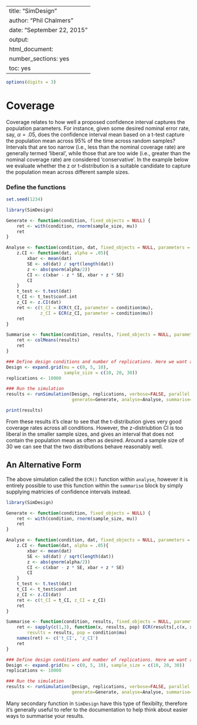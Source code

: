 %\VignetteIndexEntry{SimDesign}
%\VignetteEngine{knitr::knitr}
---
title: "SimDesign"
author: "Phil Chalmers"
date: "September 22, 2015"
output:
  html_document:
    number_sections: yes
    toc: yes
---

```r
options(digits = 3)
```

# Coverage

Coverage relates to how well a proposed confidence interval captures the population parameters. For instance, given some desired nominal error rate, say, $\alpha = .05$, does the confidence interval mean based on a t-test capture the population mean across 95% of the time across random samples? Intervals that are too narrow (i.e., less than the nominal coverage rate) are generally termed 'liberal', while those that are too wide (i.e., greater than the nominal coverage rate) are considered 'conservative'. In the example below we evaluate whether the z or t-distribution is a suitable candidate to capture the population mean across different sample sizes. 

### Define the functions

```r
set.seed(1234)
```

```r
library(SimDesign)

Generate <- function(condition, fixed_objects = NULL) {
    ret <- with(condition, rnorm(sample_size, mu))
    ret
}

Analyse <- function(condition, dat, fixed_objects = NULL, parameters = NULL) {
    z.CI <- function(dat, alpha = .05){
        xbar <- mean(dat)
        SE <- sd(dat) / sqrt(length(dat))
        z <- abs(qnorm(alpha/2))
        CI <- c(xbar - z * SE, xbar + z * SE)
        CI
    }                                    
    t_test <- t.test(dat)
    t_CI <- t_test$conf.int
    z_CI <- z.CI(dat)
    ret <- c(t_CI = ECR(t_CI, parameter = condition$mu), 
             z_CI = ECR(z_CI, parameter = condition$mu)) 
    ret
}

Summarise <- function(condition, results, fixed_objects = NULL, parameters_list = NULL) {
    ret <- colMeans(results)
    ret
}

### Define design conditions and number of replications. Here we want a finer range of values for plotting
Design <- expand.grid(mu = c(0, 5, 10), 
                      sample_size = c(10, 20, 30))
replications <- 10000

### Run the simulation
results <- runSimulation(Design, replications, verbose=FALSE, parallel = TRUE,
                         generate=Generate, analyse=Analyse, summarise=Summarise, edit='none')
```

```r
print(results)
```

From these results it's clear to see that the t-distribution gives very good coverage rates across all conditions. However, the z-distriubtion CI is too liberal in the smaller sample sizes, and gives an interval that does not contain the population mean as often as desired. Around a sample size of 30 we can see that the two distributions behave reasonably well.


## An Alternative Form

The above simulation called the `ECR()` function within `analyse`, however it is entirely possible to use this function within the `summarise` block by simply supplying matricies of confidence intervals instead.

```r
library(SimDesign)

Generate <- function(condition, fixed_objects = NULL) {
    ret <- with(condition, rnorm(sample_size, mu))
    ret
}

Analyse <- function(condition, dat, fixed_objects = NULL, parameters = NULL) {
    z.CI <- function(dat, alpha = .05){
        xbar <- mean(dat)
        SE <- sd(dat) / sqrt(length(dat))
        z <- abs(qnorm(alpha/2))
        CI <- c(xbar - z * SE, xbar + z * SE)
        CI
    }                                    
    t_test <- t.test(dat)
    t_CI <- t_test$conf.int
    z_CI <- z.CI(dat)
    ret <- c(t_CI = t_CI, z_CI = z_CI) 
    ret
}

Summarise <- function(condition, results, fixed_objects = NULL, parameters_list = NULL) {
    ret <- sapply(c(1,3), function(x, results, pop) ECR(results[,c(x, x+1L)], parameter = pop), 
        results = results, pop = condition$mu)
    names(ret) <- c('t_CI', 'z_CI')
    ret
}

### Define design conditions and number of replications. Here we want a finer range of values for plotting
Design <- expand.grid(mu = c(0, 5, 10), sample_size = c(10, 20, 30))
replications <- 10000

### Run the simulation
results <- runSimulation(Design, replications, verbose=FALSE, parallel = FALSE,
                         generate=Generate, analyse=Analyse, summarise=Summarise, edit='summarise')
```


Many secondary function in `SimDesign` have this type of flexibilty, therefore it's generally useful to refer to the documentation to help think about easier ways to summarise your results.
